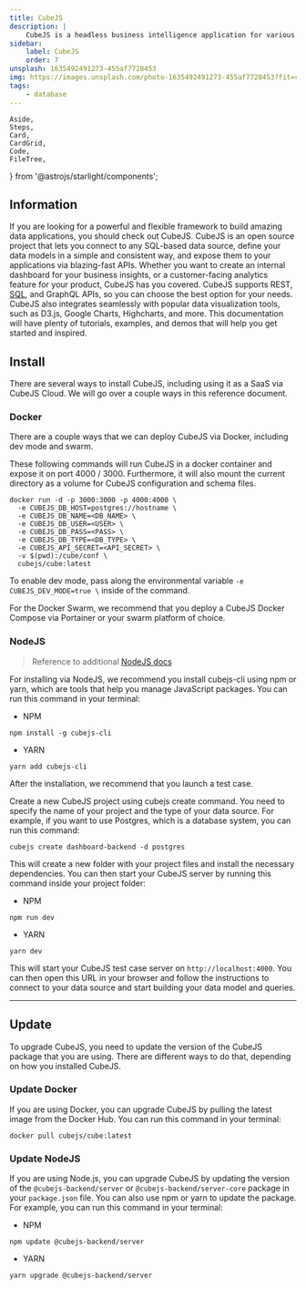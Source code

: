 ```yaml
---
title: CubeJS
description: |
    CubeJS is a headless business intelligence application for various forms of data, including SQL, Mongo and Snowflake. CubeJS can be extended to external data warehouses, such as, Google BigQuery, Amazon Athena and Presto.
sidebar:
    label: CubeJS
    order: 7
unsplash: 1635492491273-455af7728453
img: https://images.unsplash.com/photo-1635492491273-455af7728453?fit=crop&w=1400&h=700&q=75
tags:
    - database
---
```


	Aside,
	Steps,
	Card,
	CardGrid,
	Code,
	FileTree,
} from '@astrojs/starlight/components';



## Information

If you are looking for a powerful and flexible framework to build amazing data applications, you should check out CubeJS.
CubeJS is an open source project that lets you connect to any SQL-based data source, define your data models in a simple and consistent way, and expose them to your applications via blazing-fast APIs.
Whether you want to create an internal dashboard for your business insights, or a customer-facing analytics feature for your product, CubeJS has you covered.
CubeJS supports REST, [SQL](/application/sql/), and GraphQL APIs, so you can choose the best option for your needs.
CubeJS also integrates seamlessly with popular data visualization tools, such as D3.js, Google Charts, Highcharts, and more.
This documentation will have plenty of tutorials, examples, and demos that will help you get started and inspired.

<Adsense />

## Install

There are several ways to install CubeJS, including using it as a SaaS via CubeJS Cloud.
We will go over a couple ways in this reference document.

### Docker

There are a couple ways that we can deploy CubeJS via Docker, including dev mode and swarm.

These following commands will run CubeJS in a docker container and expose it on port 4000 / 3000.
Furthermore, it will also mount the current directory as a volume for CubeJS configuration and schema files.

```shell
docker run -d -p 3000:3000 -p 4000:4000 \
  -e CUBEJS_DB_HOST=postgres://hostname \
  -e CUBEJS_DB_NAME=<DB_NAME> \
  -e CUBEJS_DB_USER=<USER> \
  -e CUBEJS_DB_PASS=<PASS> \
  -e CUBEJS_DB_TYPE=<DB_TYPE> \
  -e CUBEJS_API_SECRET=<API_SECRET> \
  -v $(pwd):/cube/conf \
  cubejs/cube:latest
```

To enable dev mode, pass along the environmental variable `-e CUBEJS_DEV_MODE=true \` inside of the command.

For the Docker Swarm, we recommend that you deploy a CubeJS Docker Compose via Portainer or your swarm platform of choice.

### NodeJS

> Reference to additional [NodeJS docs](/application/javascript/#nodejs)

For installing via NodeJS, we recommend you install cubejs-cli using npm or yarn, which are tools that help you manage JavaScript packages. You can run this command in your terminal:

-   NPM

```shell
npm install -g cubejs-cli
```

-   YARN

```shell
yarn add cubejs-cli
```

After the installation, we recommend that you launch a test case.

Create a new CubeJS project using cubejs create command.
You need to specify the name of your project and the type of your data source.
For example, if you want to use Postgres, which is a database system, you can run this command:

```shell
cubejs create dashboard-backend -d postgres
```

This will create a new folder with your project files and install the necessary dependencies.
You can then start your CubeJS server by running this command inside your project folder:

-   NPM

```shell
npm run dev
```

-   YARN

```shell
yarn dev
```

This will start your CubeJS test case server on `http://localhost:4000`.
You can then open this URL in your browser and follow the instructions to connect to your data source and start building your data model and queries.

---

## Update

To upgrade CubeJS, you need to update the version of the CubeJS package that you are using.
There are different ways to do that, depending on how you installed CubeJS.

### Update Docker

If you are using Docker, you can upgrade CubeJS by pulling the latest image from the Docker Hub.
You can run this command in your terminal:

```shell
docker pull cubejs/cube:latest
```

### Update NodeJS

If you are using Node.js, you can upgrade CubeJS by updating the version of the `@cubejs-backend/server` or `@cubejs-backend/server-core` package in your `package.json` file.
You can also use npm or yarn to update the package. For example, you can run this command in your terminal:

-   NPM

```shell
npm update @cubejs-backend/server
```

-   YARN

```shell
yarn upgrade @cubejs-backend/server
```
